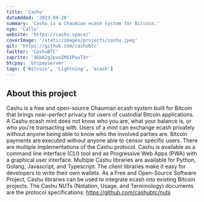 ```yaml
---
title: 'Cashu'
dateAdded: '2023-04-20'
summary: 'Cashu is a Chaumian ecash system for Bitcoin.'
nym: 'Calle'
website: 'https://cashu.space/'
coverImage: '/static/images/projects/cashu.jpeg'
git: 'https://github.com/cashubtc'
twitter: 'CashuBTC'
zaprite: '4GbA2gJpvuIM5IPuxTdr'
btcpay: 'btcpayserver'
tags: ['Bitcoin', 'Lightning', 'ecash']
---
```


## About this project

Cashu is a free and open-source Chaumian ecash system built for Bitcoin that brings near-perfect privacy for users of custodial Bitcoin applications. A Cashu ecash mint does not know who you are, what your balance is, or who you're transacting with. Users of a mint can exchange ecash privately without anyone being able to know who the involved parties are. Bitcoin payments are executed without anyone able to censor specific users. There are multiple implementations of the Cashu protocol. Cashu is available as a command line interface (CLI) tool and as Progressive Web Apps (PWA) with a graphical user interface. Multiple Cashu libraries are available for Python, Golang, Javascript, and Typescript. The client libraries make it easy for developers to write their own wallets. As a Free and Open-Source Software Project, Cashu libraries can be used to integrate ecash into existing Bitcoin projects. The Cashu NUTs (Notation, Usage, and Terminology) documents are the protocol specifications: https://github.com/cashubtc/nuts